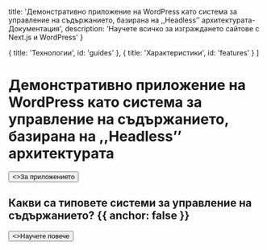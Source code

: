 
  title: 'Демонстративно приложение на WordPress като система за управление на съдържанието, базирана на ,,Headless’’ архитектурата- Документация',
  description: 'Научете всичко за изграждането сайтове с Next.js и WordPress'
}

  { title: 'Технологии', id: 'guides' },
  { title: 'Характеристики', id: 'features' }
]

<HeroPattern />

# Демонстративно приложение на WordPress като система за управление на съдържанието, базирана на ,,Headless’’ архитектурата


<div className="not-prose mb-16 mt-6 flex gap-3">
  <Button href="/documentation/about-the-application" arrow="right">
    <>За приложението</>
  </Button>
</div>

## Какви са типовете системи за управление на съдържанието? {{ anchor: false }}

<div className="not-prose">
  <Button href="/documentation/core-principles" variant="text" arrow="right">
    <>Научете повече</>
  </Button>
</div>

<Technologies />

<Features />